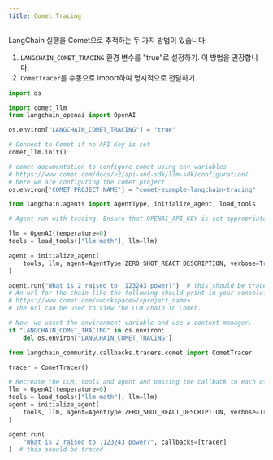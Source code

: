 ```yaml
---
title: Comet Tracing
---
```


LangChain 실행을 Comet으로 추적하는 두 가지 방법이 있습니다:

1. `LANGCHAIN_COMET_TRACING` 환경 변수를 "true"로 설정하기. 이 방법을 권장합니다.
2. `CometTracer`를 수동으로 import하여 명시적으로 전달하기.

```python
import os

import comet_llm
from langchain_openai import OpenAI

os.environ["LANGCHAIN_COMET_TRACING"] = "true"

# Connect to Comet if no API Key is set
comet_llm.init()

# comet documentation to configure comet using env variables
# https://www.comet.com/docs/v2/api-and-sdk/llm-sdk/configuration/
# here we are configuring the comet project
os.environ["COMET_PROJECT_NAME"] = "comet-example-langchain-tracing"

from langchain.agents import AgentType, initialize_agent, load_tools
```

```python
# Agent run with tracing. Ensure that OPENAI_API_KEY is set appropriately to run this example.

llm = OpenAI(temperature=0)
tools = load_tools(["llm-math"], llm=llm)
```

```python
agent = initialize_agent(
    tools, llm, agent=AgentType.ZERO_SHOT_REACT_DESCRIPTION, verbose=True
)

agent.run("What is 2 raised to .123243 power?")  # this should be traced
# An url for the chain like the following should print in your console:
# https://www.comet.com/<workspace>/<project_name>
# The url can be used to view the LLM chain in Comet.
```

```python
# Now, we unset the environment variable and use a context manager.
if "LANGCHAIN_COMET_TRACING" in os.environ:
    del os.environ["LANGCHAIN_COMET_TRACING"]

from langchain_community.callbacks.tracers.comet import CometTracer

tracer = CometTracer()

# Recreate the LLM, tools and agent and passing the callback to each of them
llm = OpenAI(temperature=0)
tools = load_tools(["llm-math"], llm=llm)
agent = initialize_agent(
    tools, llm, agent=AgentType.ZERO_SHOT_REACT_DESCRIPTION, verbose=True
)

agent.run(
    "What is 2 raised to .123243 power?", callbacks=[tracer]
)  # this should be traced
```